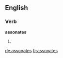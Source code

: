 ==English==

===Verb===
'''assonates'''

# {{en-third-person singular of|assonate}}


[[de:assonates]]
[[fr:assonates]]